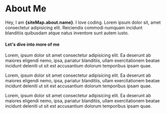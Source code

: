 

<Head>
    <title>About {siteMap.about.name} - {siteMap.title}</title>
</Head>


<Avatar
    src={siteMap.about.photo}
    alt={siteMap.about.name}
    width={150}
    height={150}
    className="avatar"
/>


# About Me

Hey, I am <strong>{siteMap.about.name}</strong>. I love coding. Lorem ipsum dolor
sit, amet consectetur adipisicing elit. Reiciendis commodi numquam
incidunt blanditiis quibusdam atque natus inventore sunt autem iusto.

#### Let's dive into more of me

Lorem, ipsum dolor sit amet consectetur adipisicing elit. Ea deserunt ab maiores eligendi nemo, ipsa, pariatur blanditiis, ullam exercitationem beatae incidunt deleniti ut sit est accusantium dolorum temporibus ipsam quae.

Lorem, ipsum dolor sit amet consectetur adipisicing elit. Ea deserunt ab maiores eligendi nemo, ipsa, pariatur blanditiis, ullam exercitationem beatae incidunt deleniti ut sit est accusantium dolorum temporibus ipsam quae.

Lorem, ipsum dolor sit amet consectetur adipisicing elit. Ea deserunt ab maiores eligendi nemo, ipsa, pariatur blanditiis, ullam exercitationem beatae incidunt deleniti ut sit est accusantium dolorum temporibus ipsam quae.
